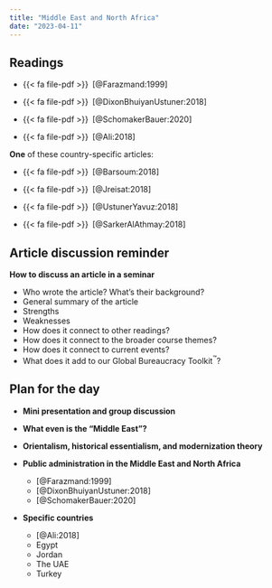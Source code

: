 ```yaml
---
title: "Middle East and North Africa"
date: "2023-04-11"
---
```


## Readings

- {{< fa file-pdf >}}&ensp;[@Farazmand:1999]

- {{< fa file-pdf >}}&ensp;[@DixonBhuiyanUstuner:2018]

- {{< fa file-pdf >}}&ensp;[@SchomakerBauer:2020]

- {{< fa file-pdf >}}&ensp;[@Ali:2018]


**One** of these country-specific articles:

- {{< fa file-pdf >}}&ensp;[@Barsoum:2018]

- {{< fa file-pdf >}}&ensp;[@Jreisat:2018]

- {{< fa file-pdf >}}&ensp;[@UstunerYavuz:2018]

- {{< fa file-pdf >}}&ensp;[@SarkerAlAthmay:2018]


## Article discussion reminder

**How to discuss an article in a seminar**

- Who wrote the article? What’s their background?
- General summary of the article
- Strengths
- Weaknesses
- How does it connect to other readings?
- How does it connect to the broader course themes?
- How does it connect to current events?
- What does it add to our Global Bureaucracy Toolkit^™^?


## Plan for the day

- **Mini presentation and group discussion**

- **What even is the "Middle East"?**

- **Orientalism, historical essentialism, and modernization theory**

- **Public administration in the Middle East and North Africa**

  - [@Farazmand:1999]
  - [@DixonBhuiyanUstuner:2018]
  - [@SchomakerBauer:2020]

- **Specific countries**

  - [@Ali:2018]
  - Egypt
  - Jordan
  - The UAE
  - Turkey
